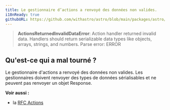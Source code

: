 ```yaml
---
title: Le gestionnaire d’actions a renvoyé des données non valides.
i18nReady: true
githubURL: https://github.com/withastro/astro/blob/main/packages/astro/src/core/errors/errors-data.ts
---
```


> **ActionsReturnedInvalidDataError**: Action handler returned invalid data. Handlers should return serializable data types like objects, arrays, strings, and numbers. Parse error: ERROR

## Qu'est-ce qui a mal tourné ?
Le gestionnaire d'actions a renvoyé des données non valides. Les gestionnaires doivent renvoyer des types de données sérialisables et ne peuvent pas renvoyer un objet Response.

**Voir aussi :**
-  la [RFC Actions](https://github.com/withastro/roadmap/blob/actions/proposals/0046-actions.md)
